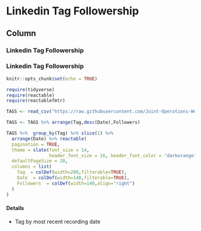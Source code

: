

Linkedin Tag Followership {data-navmenu="Community"}
==========================================================

Column {.tabset}
--------------

### Linkedin Tag Followership

<h3> Linkedin Tag Followership</h3>

```r
knitr::opts_chunk$set(echo = TRUE)

require(tidyverse)
require(reactable)
require(reactablefmtr)

TAGS <- read_csv("https://raw.githubusercontent.com/Joint-Operations-Working-Group/Social-Media-Analytics/main/LinkedInTags/Tags.csv")

TAGS <- TAGS %>% arrange(Tag,desc(Date),Followers)
```


```r
TAGS %>%  group_by(Tag) %>% slice(1) %>%
  arrange(Date) %>% reactable(
  pagination = TRUE,
  theme = slate(font_size = 14, 
                header_font_size = 16, header_font_color = "darkorange", cell_padding = 1),
  defaultPageSize = 20,
  columns = list(
    Tag  = colDef(width=200,filterable=TRUE),
    Date  = colDef(width=140,filterable=TRUE),
    Followers  = colDef(width=140,align="right")
  )
)
```

#### Details 

* Tag by most recent recording date